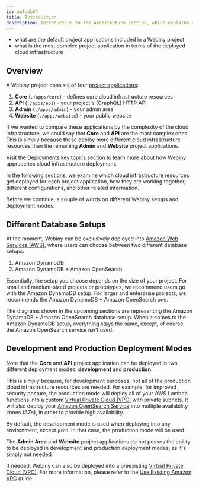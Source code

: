 ```yaml
---
id: aafeab34
title: Introduction
description: Introduction to the Architecture section, which explains everything related to the cloud infrastructure Webiny relies on.
---
```



<Alert type="success" title="What you’ll learn">

- what are the default project applications included in a Webiny project
- what is the most complex project application in terms of the deployed cloud infrastructure

</Alert>

## Overview

A Webiny project consists of four [project applications](/docs/{version}/core-development-concepts/project-organization/project-applications):

1. **Core** (`./apps/core`) - defines core cloud infrastructure resources
1. **API** (`./apps/api`) - your project's (GraphQL) HTTP API
1. **Admin** (`./apps/admin`) - your admin area
1. **Website** (`./apps/website`) - your public website

If we wanted to compare these applications by the complexity of the cloud infrastructure, we could say that **Core** and **API** are the most complex ones. This is simply because these deploy more different cloud infrastructure resources than the remaining **Admin** and **Website** project applications.

<Alert type="info">

Visit the [Deployments](/docs/{version}/infrastructure/basics/introduction) key topics section to learn more about how Webiny approaches cloud infrastructure deployment.

</Alert>

In the following sections, we examine which cloud infrastructure resources get deployed for each project application, how they are working together, different configurations, and other related information.

Before we continue, a couple of words on different Webiny setups and deployment modes.

## Different Database Setups

At the moment, Webiny can be exclusively deployed into [Amazon Web Services (AWS)](https://aws.amazon.com/), where users can choose between two different database setups:

1. Amazon DynamoDB
2. Amazon DynamoDB + Amazon OpenSearch

Essentially, the setup you choose depends on the size of your project. For small and medium-sized projects or prototypes, we recommend users go with the Amazon DynamoDB setup. For larger and enterprise projects, we recommends the Amazon DynamoDB + Amazon OpenSearch one.

<Alert type="info">

The diagrams shown in the upcoming sections are representing the Amazon DynamoDB + Amazon OpenSearch database setup. When it comes to the Amazon DynamoDB setup, everything stays the same, except, of course, the Amazon OpenSearch service isn't used.

</Alert>

## Development and Production Deployment Modes

Note that the **Core** and **API** project application can be deployed in two different deployment modes: **development** and **production**.

This is simply because, for development purposes, not all of the production cloud infrastructure resources are needed. For example, for improved security posture, the production mode will deploy all of your AWS Lambda functions into a custom [Virtual Private Cloud (VPC)](https://aws.amazon.com/vpc/) with private subnets. It will also deploy your [Amazon OpenSearch Service](https://aws.amazon.com/opensearch-service/) into multiple availability zones (AZs), in order to provide high availability.

By default, the development mode is used when deploying into any environment, except `prod`. In that case, the production mode will be used.

<Alert type="info">

  The **Admin Area** and **Website** project applications do not posses the ability to be deployed in development and production deployment modes, as it's simply not needed.

</Alert>

<Alert type="info">

  If needed, Webiny can also be deployed into a preexisting [Virtual Private Cloud (VPC)](https://aws.amazon.com/vpc/). For more information, please refer to the [Use Existing Amazon VPC](/docs/{version}/enterprise/use-existing-amazon-vpc) guide.

</Alert>
